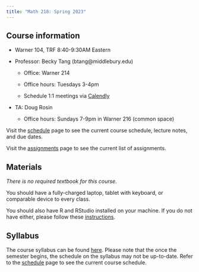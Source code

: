 ```yaml
---
title: "Math 218: Spring 2023"
---
```


## Course information

-   Warner 104, TRF 8:40-9:30AM Eastern

-   Professor: Becky Tang (btang\@middlebury.edu)

    -   Office: Warner 214

    -   Office hours: Tuesdays 3-4pm

    -   Schedule 1:1 meetings via [Calendly](https://calendly.com/beckytang/meet-with-becky?month=2023-02)

-   TA: Doug Rosin

    -   Office hours: Sundays 7-9pm in Warner 216 (common space)

Visit the [schedule](schedule.qmd) page to see the current course schedule, lecture notes, and due dates.

Visit the [assignments](assignments.qmd) page to see the current list of assignments.

## Materials

*There is no required textbook for this course.*

You should have a fully-charged laptop, tablet with keyboard, or comparable device to every class.

You should also have R and RStudio installed on your machine. If you do not have either, please follow these [instructions](files/R-installation.pdf).

## Syllabus

The course syllabus can be found [here](files/syllabus_S23.pdf). Please note that the once the semester begins, the schedule on the syllabus may not be up-to-date. Refer to the [schedule](schedule.qmd) page to see the current course schedule.

